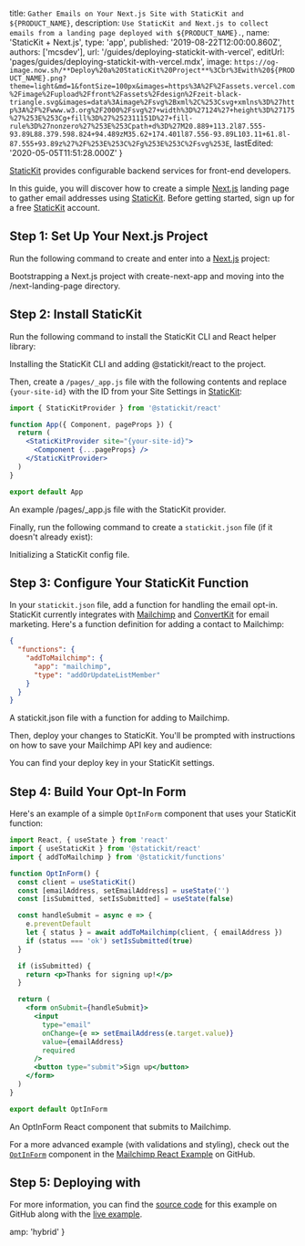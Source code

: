
  title: `Gather Emails on Your Next.js Site with StaticKit and ${PRODUCT_NAME}`,
  description: `Use StaticKit and Next.js to collect emails from a landing page deployed with ${PRODUCT_NAME}.`,
  name: 'StaticKit + Next.js',
  type: 'app',
  published: '2019-08-22T12:00:00.860Z',
  authors: ['mcsdev'],
  url: '/guides/deploying-statickit-with-vercel',
  editUrl: 'pages/guides/deploying-statickit-with-vercel.mdx',
  image: `https://og-image.now.sh/**Deploy%20a%20StaticKit%20Project**%3Cbr%3Ewith%20${PRODUCT_NAME}.png?theme=light&md=1&fontSize=100px&images=https%3A%2F%2Fassets.vercel.com%2Fimage%2Fupload%2Ffront%2Fassets%2Fdesign%2Fzeit-black-triangle.svg&images=data%3Aimage%2Fsvg%2Bxml%2C%253Csvg+xmlns%3D%27http%3A%2F%2Fwww.w3.org%2F2000%2Fsvg%27+width%3D%27124%27+height%3D%27175%27%253E%253Cg+fill%3D%27%252311151D%27+fill-rule%3D%27nonzero%27%253E%253Cpath+d%3D%27M20.889+113.2l87.555-93.89L88.379.598.824+94.489zM35.62+174.401l87.556-93.89L103.11+61.8l-87.555+93.89z%27%2F%253E%253C%2Fg%253E%253C%2Fsvg%253E`,
  lastEdited: '2020-05-05T11:51:28.000Z'
}

[StaticKit](https://statickit.com/) provides configurable backend services for front-end developers.

In this guide, you will discover how to create a simple [Next.js](https://nextjs.org/) landing page to gather email addresses using [StaticKit](https://statickit.com/). Before getting started, sign up for a free [StaticKit](https://statickit.com) account.

## Step 1: Set Up Your Next.js Project

Run the following command to create and enter into a [Next.js](https://nextjs.org/) project:

<Snippet dark text="npm init next-app next-landing-page && cd next-landing-page" />
<Caption>Bootstrapping a Next.js project with <InlineCode>create-next-app</InlineCode> and moving into the <InlineCode>/next-landing-page</InlineCode> directory.</Caption>

## Step 2: Install StaticKit

Run the following command to install the StaticKit CLI and React helper library:

<Snippet dark text="npm install -g @statickit/cli && npm install @statickit/react" />
<Caption>Installing the StaticKit CLI and adding <InlineCode>@statickit/react</InlineCode> to the project.</Caption>

Then, create a `/pages/_app.js` file with the following contents and replace `{your-site-id}` with the ID from your Site Settings in [StaticKit](https://statickit.com):

```jsx
import { StaticKitProvider } from '@statickit/react'

function App({ Component, pageProps }) {
  return (
    <StaticKitProvider site="{your-site-id}">
      <Component {...pageProps} />
    </StaticKitProvider>
  )
}

export default App
```

<Caption>
  An example <InlineCode>/pages/_app.js</InlineCode> file with the StaticKit
  provider.
</Caption>

Finally, run the following command to create a `statickit.json` file (if it doesn't already exist):

<Snippet dark text="statickit init" />
<Caption>Initializing a StaticKit config file.</Caption>

## Step 3: Configure Your StaticKit Function

In your `statickit.json` file, add a function for handling the email opt-in. StaticKit currently integrates with [Mailchimp](https://statickit.com/docs/functions/mailchimp) and [ConvertKit](https://statickit.com/docs/functions/convertkit) for email marketing. Here's a function definition for adding a contact to Mailchimp:

```json
{
  "functions": {
    "addToMailchimp": {
      "app": "mailchimp",
      "type": "addOrUpdateListMember"
    }
  }
}
```

<Caption>
  A <InlineCode>statickit.json</InlineCode> file with a function for adding to
  Mailchimp.
</Caption>

Then, deploy your changes to StaticKit. You'll be prompted with instructions on how to save your Mailchimp API key and audience:

<Snippet dark text="statickit deploy -k <your-deploy-key>" /><Caption>
  You can find your deploy key in your StaticKit settings.
</Caption>

## Step 4: Build Your Opt-In Form

Here's an example of a simple `OptInForm` component that uses your StaticKit function:

```jsx
import React, { useState } from 'react'
import { useStaticKit } from '@statickit/react'
import { addToMailchimp } from '@statickit/functions'

function OptInForm() {
  const client = useStaticKit()
  const [emailAddress, setEmailAddress] = useState('')
  const [isSubmitted, setIsSubmitted] = useState(false)

  const handleSubmit = async e => {
    e.preventDefault
    let { status } = await addToMailchimp(client, { emailAddress })
    if (status === 'ok') setIsSubmitted(true)
  }

  if (isSubmitted) {
    return <p>Thanks for signing up!</p>
  }

  return (
    <form onSubmit={handleSubmit}>
      <input
        type="email"
        onChange={e => setEmailAddress(e.target.value)}
        value={emailAddress}
        required
      />
      <button type="submit">Sign up</button>
    </form>
  )
}

export default OptInForm
```

<Caption>
  An <InlineCode>OptInForm</InlineCode> React component that submits to
  Mailchimp.
</Caption>

For a more advanced example (with validations and styling), check out the [`OptInForm`](https://github.com/statickit-projects/mailchimp-react/blob/master/components/OptInForm.tsx) component in the [Mailchimp React Example](https://github.com/statickit-projects/mailchimp-react) on GitHub.

## Step 5: Deploying with <NameWrapper name={PRODUCT_NAME} />

<DeploySection meta={meta} />

For more information, you can find the [source code](https://github.com/statickit-projects/mailchimp-react) for this example on GitHub along with the [live example](https://mailchimp-react.statickit.now.sh/).


  amp: 'hybrid'
}
